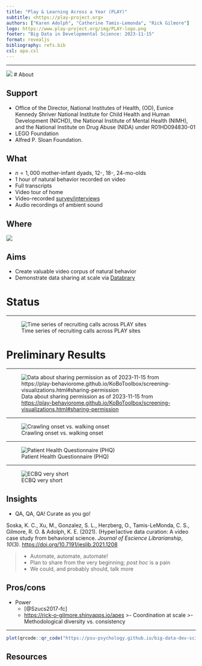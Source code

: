 ```yaml
---
title: "Play & Learning Across a Year (PLAY)"
subtitle: <https://play-project.org>
authors: ["Karen Adolph", "Catherine Tamis-Lemonda", "Rick Gilmore"]
logo: https://www.play-project.org/img/PLAY-logo.png
footer: "Big Data in Developmental Science: 2023-11-15"
format: revealjs
bibliography: refs.bib
csl: apa.csl
---
```


---

![](https://www.play-project.org/img/PLAY-logo.png)
# About

## Support

- Office of the Director, National Institutes of Health, (OD), Eunice Kennedy Shriver National Institute for Child Health and Human Development (NICHD), the National Institute of Mental Health (NIMH), and the National Institute on Drug Abuse (NIDA) under R01HD094830-01
- LEGO Foundation
- Alfred P. Sloan Foundation.

## What

- $n=1,000$ mother-infant dyads, 12-, 18-, 24-mo-olds
- 1 hour of natural behavior recorded on video
- Full transcripts
- Video tour of home
- Video-recorded [survey/interviews](https://play-behaviorome.github.io/KoBoToolbox/)
- Audio recordings of ambient sound

## Where

![](https://www.play-project.org/img/PLAY-sites.png)

## Aims

- Create valuable video corpus of natural behavior
- Demonstrate data sharing at scale via [Databrary](https://databrary.org)

# Status

---

![Time series of recruiting calls across PLAY sites](https://play-behaviorome.github.io/KoBoToolbox/include/img/fig-screening-calls-time-series-1.png)

# Preliminary Results

---

![Data about sharing permission as of 2023-11-15 from <https://play-behaviorome.github.io/KoBoToolbox/screening-visualizations.html#sharing-permission>](img/play-sharing-permission.png)

---

![Crawling onset vs. walking onset](https://play-behaviorome.github.io/KoBoToolbox/include/img/fig-walk-mos-kea-crawl-mos-1.png)

---

![Patient Health Questionnaire (PHQ)](https://play-behaviorome.github.io/KoBoToolbox/include/img/fig-phq4-1.png)

---

![ECBQ very short](https://play-behaviorome.github.io/KoBoToolbox/include/img/purrr-map-ecbq-figs-1.png)

## Insights

- QA, QA, QA! Curate as you go!

Soska, K. C., Xu, M., Gonzalez, S. L., Herzberg, O., Tamis-LeMonda, C. S., Gilmore, R. O. & Adolph, K. E. (2021). (Hyper)active data curation: A video case study from behavioral science. *Journal of Escience Librarianship*, *10*(3). <https://doi.org/10.7191/jeslib.2021.1208>

>- Automate, automate, automate!
>- Plan to share from the very beginning; *post hoc* is a pain
>- We could, and probably should, talk more

## Pros/cons

- Power
  - [@Szucs2017-fc]
  - <https://rick-o-gilmore.shinyapps.io/apes>
>- Coordination at scale
>- Methodological diversity vs. consistency

---

```r
plot(qrcode::qr_code("https://psu-psychology.github.io/big-data-dev-sci"))
```

## Resources


